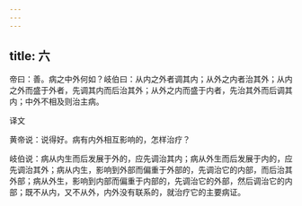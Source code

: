 ```yaml
---
---
---
```

title: 六
---




帝曰：善。病之中外何如？岐伯曰：从内之外者调其内；从外之内者治其外；从内之外而盛于外者，先调其内而后治其外；从外之内而盛于内者，先治其外而后调其内；中外不相及则治主病。

译文

黄帝说：说得好。病有内外相互影响的，怎样治疗？

岐伯说：病从内生而后发展于外的，应先调治其内；病从外生而后发展于内的，应先调治其外；病从内生，影响到外部而偏重于外部的，先调治它的内部，而后治其外部；病从外生，影响到内部而偏重于内部的，先调治它的外部，然后调治它的内部；既不从内，又不从外，内外没有联系的，就治疗它的主要病证。
